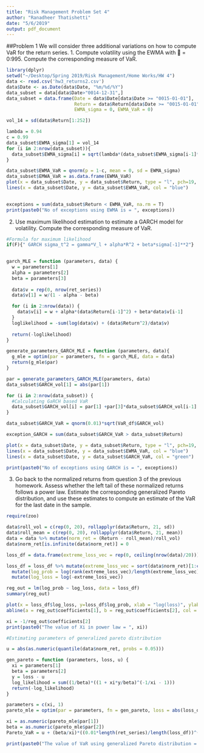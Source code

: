 ```yaml
---
title: "Risk Management Problem Set 4"
author: "Ranadheer Thatishetti"
date: "5/6/2019"
output: pdf_document
---
```

##Problem 1
We will consider three additional variations on how to compute VaR for the return series.
1. Compute volatility using the EWMA with  = 0:995. Compute the corresponding
measure of VaR.
```r
library(dplyr)
setwd("~/Desktop/Spring 2019/Risk Management/Home Works/HW 4")
data <- read.csv('hw3_returns2.csv')
data$Date <- as.Date(data$Date, "%m/%d/%Y")
data_subset = data[data$Date>"0014-12-31",]
data_subset = data.frame(Date = data$Date[data$Date >= "0015-01-01"], 
                         Return = data$Return[data$Date >= "0015-01-01"], 
                         EWMA_sigma = 0, EWMA_VaR = 0)

vol_14 = sd(data$Return[1:252])

lambda = 0.94
c = 0.99
data_subset$EWMA_sigma[1] = vol_14
for (i in 2:nrow(data_subset)){
  data_subset$EWMA_sigma[i] = sqrt(lambda*(data_subset$EWMA_sigma[i-1]**2) + (1-lambda)*(data_subset$Return[i]**2))
}

data_subset$EWMA_VaR = qnorm(p = 1-c, mean = 0, sd = EWMA_sigma)
data_subset$EMWA_VaR = as.data.frame(EWMA_VaR)
plot(x = data_subset$Date, y = data_subset$Return, type = "l", pch=19, main = "VaR using EWMA", ylab = "Returns", col = "red", xlab = "date")
lines(x = data_subset$Date, y = data_subset$EWMA_VaR, col = "blue")
  

exceptions = sum(data_subset$Return < EWMA_VaR, na.rm = T)
print(paste0("No of exceptions using EWMA is = ", exceptions))
```

2. Use maximum likelihood estimation to estimate a GARCH model for volatility. Compute the corresponding measure of VaR.
```r
#Formula for maximum likelihood
if(F){" GARCH sigma_t^2 = gamma*V_l + alpha*R^2 + beta*sigma[-1]**2"}
  

garch_MLE = function (parameters, data) {
  w = parameters[1]
  alpha = parameters[2]
  beta = parameters[3]
  
  data$v = rep(0, nrow(ret_series))
  data$v[1] = w/(1 - alpha - beta)

  for (i in 2:nrow(data)) {
    data$v[i] = w + alpha*(data$Return[i-1]^2) + beta*data$v[i-1]
  }
  loglikelihood = -sum(log(data$v) + (data$Return^2)/data$v)
  
  return(-loglikelihood)
}

generate_parameters_GARCH_MLE = function (parameters, data){
  g_mle = optim(par = parameters, fn = garch_MLE, data = data)
  return(g_mle$par)
}

par = generate_parameters_GARCH_MLE(parameters, data)
data_subset$GARCH_vol[1] = abs(par[1])

for (i in 2:nrow(data_subset)) {
  #Calculating GaRCH based VaR
  data_subset$GARCH_vol[i] = par[1] +par[3]*data_subset$GARCH_vol[i-1] +   par[2]*(data_subset$Return[i-1]^2)
}

data_subset$GARCH_VaR = qnorm(0.01)*sqrt(VaR_df$GARCH_vol)

exception_GARCH = sum(data_subset$GARCH_VaR > data_subset$Return)

plot(x = data_subset$Date, y = data_subset$Return, type = "l", pch=19, main = "VaR using EWMA", ylab = "Returns", col = "red", xlab = "date")
lines(x = data_subset$Date, y = data_subset$EWMA_VaR, col = "blue")
lines(x = data_subset$Date, y = data_subset$GARCH_VaR, col = "green")

print(paste0("No of exceptions using GARCH is = ", exceptions))
```
3. Go back to the normalized returns from question 3 of the previous homework. Assess whether the left tail of these normalized returns follows a power law. Estimate the corresponding generalized Pareto distribution, and use these estimates to compute an estimate of the VaR for the last
date in the sample.
```r
require(zoo)

data$roll_vol = c(rep(0, 20), rollapplyr(data$Return, 21, sd))
data$roll_mean = c(rep(0, 20), rollapplyr(data$Return, 21, mean))
data = data %>% mutate(norm_ret = (Return - roll_mean)/roll_vol)
data$norm_ret[is.infinite(data$norm_ret)] = 0

loss_df = data.frame(extreme_loss_vec = rep(0, ceiling(nrow(data)/20)))

loss_df = loss_df %>% mutate(extreme_loss_vec = sort(data$norm_ret)[1:ceiling(nrow(data)/20)]) %>%
  mutate(log_prob = log(rank(extreme_loss_vec)/length(extreme_loss_vec))) %>%
  mutate(log_loss = log(-extreme_loss_vec))

reg_out = lm(log_prob ~ log_loss, data = loss_df)
summary(reg_out)

plot(x = loss_df$log_loss, y=loss_df$log_prob, xlab = "log(loss)", ylab = "log(probability)", main = "Tail losses")
abline(a = reg_out$coefficients[1], b = reg_out$coefficients[2], col = "red")

xi = -1/reg_out$coefficients[2]
print(paste0("The value of Xi in power law = ", xi))

#Estimating parameters of generalized pareto distribution

u = abs(as.numeric(quantile(data$norm_ret, probs = 0.05)))

gen_pareto = function (parameters, loss, u) {
  xi = parameters[1]
  beta = parameters[2]
  y = loss - u
  log_likelihood = sum((1/beta)*((1 + xi*y/beta)^(-1/xi - 1)))
  return(-log_likelihood)
}  

parameters = c(xi, 1)
pareto_mle = optim(par = parameters, fn = gen_pareto, loss = abs(loss_df$extreme_loss_vec), u = u)

xi = as.numeric(pareto_mle$par[1])
beta = as.numeric(pareto_mle$par[2])
Pareto_VaR = u + (beta/xi)*((0.01*length(ret_series)/length(loss_df))^(-xi) - 1)

print(paste0("The value of VaR using generalized Pareto distribution = ", Pareto_VaR))
```


